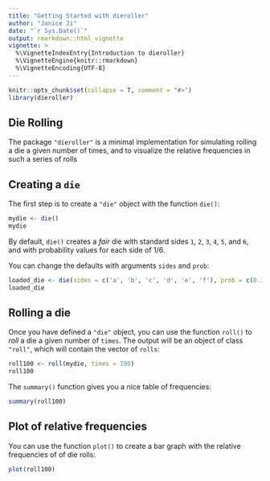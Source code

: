 ```yaml
---
title: "Getting Started with dieroller"
author: "Janice Ji"
date: "`r Sys.Date()`"
output: rmarkdown::html_vignette
vignette: >
  %\VignetteIndexEntry{Introduction to dieroller}
  %\VignetteEngine{knitr::rmarkdown}
  %\VignetteEncoding{UTF-8}
---
```


```r
knitr::opts_chunk$set(collapse = T, comment = "#>")
library(dieroller)
```

## Die Rolling

The package `"dieroller"` is a minimal implementation for simulating rolling
a die a given number of times, and to visualize the relative frequencies
in such a series of rolls


## Creating a `die`

The first step is to create a `"die"` object with the function `die()`:

```r
mydie <- die()
mydie
```

By default, `die()` creates a _fair_ die with standard sides `1`, `2`, `3`, `4`, `5`, and `6`, and with probability values for each side of 1/6.

You can change the defaults with arguments `sides` and `prob`:

```r
loaded_die <- die(sides = c('a', 'b', 'c', 'd', 'e', 'f'), prob = c(0.3, 0.4, 0.1, 0.1, 0.1, 0))
loaded_die
```


## Rolling a die

Once you have defined a `"die"` object, you can use the function `roll()` to
_roll_ a die a given number of `times`. The output will be an object of class 
`"roll"`, which will contain the vector of `rolls`:

```r
roll100 <- roll(mydie, times = 100)
roll100
```

The `summary()` function gives you a nice table of frequencies:
```r
summary(roll100)
```


## Plot of relative frequencies

You can use the function `plot()` to create a bar graph with the relative 
frequencies of of die rolls:

```r
plot(roll100)
```

